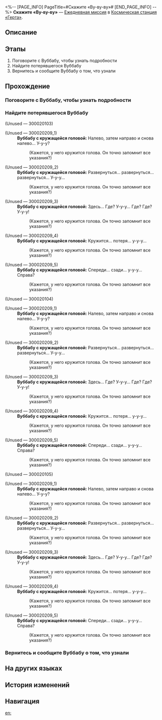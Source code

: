 <%-- [PAGE_INFO]
PageTitle=#Скажите «Ву-ву-ву»#
[END_PAGE_INFO] --%>
{{Дополнить|Диалоги.}}
{{Миссия Инфобокс
|id              = 3000202
|Название        = 
|Изображение     = Миссия Скажите «Ву-ву-ву».png
|Тип             = Ежедневная миссия
|Событие         = 
|Глава           = 
|Условия         = 
|Персонажи       = Волнующийся Вуббабу; Вуббабу с кружащейся головой; Первопроходец; Счастливый Вуббабу
|СтартЛокация    = [[Космическая станция «Герта»]] — [[Зона поддержки]]
|Мир             = Космическая станция «Герта»
|Предыдущая      = 
|Следующая       = 
|Награды         = Кредиты*5 000
}}
'''Скажите «Ву-ву-ву»''' — [[Ежедневная миссия]] в [[Космическая станция «Герта»]].

==Описание==
{{Описание|<!--официальное описание из Перекрёстка судеб-->}}

==Этапы==
# Поговорите с Вуббабу, чтобы узнать подробности
# Найдите потерявшегося Вуббабу
# Вернитесь и сообщите Вуббабу о том, что узнали

==Прохождение==
{{Дополнить}}

===Поговорите с Вуббабу, чтобы узнать подробности===
{{Описание миссии|тип=Ежедневная миссия|локация=Зона поддержки|Вам попался очень встревоженный Вуббабу. Спросите у него, что случилось}}
{{Диалог Начало}}

{{Диалог Конец}}

===Найдите потерявшегося Вуббабу===
{{Описание миссии|тип=Ежедневная миссия|локация=Зона поддержки|Ву-бу-у, ву-бу-у... Путь назад я не найду...}}
{{Диалог Начало}}


;(Unused &mdash; 300020103)
:<!--0.5-second delay-->
::<!--0.5-second delay-->

;(Unused &mdash; 300020209_1)
:'''Вуббабу с кружащейся головой:''' Налево, затем направо и снова налево... У-у-у?
::(Кажется, у него кружится голова. Он точно запомнит все указания?)

;(Unused &mdash; 300020209_2)
:'''Вуббабу с кружащейся головой:''' Развернуться... развернуться... развернуться... У-у-у...
::(Кажется, у него кружится голова. Он точно запомнит все указания?)

;(Unused &mdash; 300020209_3)
:'''Вуббабу с кружащейся головой:''' Здесь... Где? У-у-у... Где? Где? У-у-у!
::(Кажется, у него кружится голова. Он точно запомнит все указания?)

;(Unused &mdash; 300020209_4)
:'''Вуббабу с кружащейся головой:''' Кружится... потеря... у-у-у...
::(Кажется, у него кружится голова. Он точно запомнит все указания?)

;(Unused &mdash; 300020209_5)
:'''Вуббабу с кружащейся головой:''' Спереди... сзади... у-у-у... Справа?
::(Кажется, у него кружится голова. Он точно запомнит все указания?)

;(Unused &mdash; 300020104)
:<!--0.5-second delay-->
::<!--0.5-second delay-->

;(Unused &mdash; 300020209_1)
:'''Вуббабу с кружащейся головой:''' Налево, затем направо и снова налево... У-у-у?
::(Кажется, у него кружится голова. Он точно запомнит все указания?)

;(Unused &mdash; 300020209_2)
:'''Вуббабу с кружащейся головой:''' Развернуться... развернуться... развернуться... У-у-у...
::(Кажется, у него кружится голова. Он точно запомнит все указания?)

;(Unused &mdash; 300020209_3)
:'''Вуббабу с кружащейся головой:''' Здесь... Где? У-у-у... Где? Где? У-у-у!
::(Кажется, у него кружится голова. Он точно запомнит все указания?)

;(Unused &mdash; 300020209_4)
:'''Вуббабу с кружащейся головой:''' Кружится... потеря... у-у-у...
::(Кажется, у него кружится голова. Он точно запомнит все указания?)

;(Unused &mdash; 300020209_5)
:'''Вуббабу с кружащейся головой:''' Спереди... сзади... у-у-у... Справа?
::(Кажется, у него кружится голова. Он точно запомнит все указания?)

;(Unused &mdash; 300020105)
:<!--0.5-second delay-->
::<!--0.5-second delay-->

;(Unused &mdash; 300020209_1)
:'''Вуббабу с кружащейся головой:''' Налево, затем направо и снова налево... У-у-у?
::(Кажется, у него кружится голова. Он точно запомнит все указания?)

;(Unused &mdash; 300020209_2)
:'''Вуббабу с кружащейся головой:''' Развернуться... развернуться... развернуться... У-у-у...
::(Кажется, у него кружится голова. Он точно запомнит все указания?)

;(Unused &mdash; 300020209_3)
:'''Вуббабу с кружащейся головой:''' Здесь... Где? У-у-у... Где? Где? У-у-у!
::(Кажется, у него кружится голова. Он точно запомнит все указания?)

;(Unused &mdash; 300020209_4)
:'''Вуббабу с кружащейся головой:''' Кружится... потеря... у-у-у...
::(Кажется, у него кружится голова. Он точно запомнит все указания?)

;(Unused &mdash; 300020209_5)
:'''Вуббабу с кружащейся головой:''' Спереди... сзади... у-у-у... Справа?
::(Кажется, у него кружится голова. Он точно запомнит все указания?)
{{Диалог Конец}}

===Вернитесь и сообщите Вуббабу о том, что узнали===
{{Описание миссии|тип=Ежедневная миссия|локация=Зона поддержки|Потерявшийся Вуббабу, судя по всему, не отличается умом и сообразительностью. Вернитесь назад и расскажите, что вы нашли.}}
{{Диалог Начало}}

{{Диалог Конец}}

==На других языках==
{{На других языках
|en   = Wooo A Little
|zhs  = 呜呜一下
|zht  = 嗚嗚一下
|ja   = ウーウーっとな！
|ko   = 훌쩍훌쩍
|es   = Un poco de buuu
|fr   = Youhou
|ru   = Скажите «Ву-ву-ву»
|th   = วูวู กันสักหน่อย
|vi   = Wo Wo Xem Nào!
|de   = Ein bisschen Wuh-wuh
|id   = Woo Woo Sebentar
|pt   = Comemore um Pouquinho
}}

==История изменений==
{{История изменений|3.5}}

==Навигация==
{{Ежедневная миссия Навбокс|Глава }}

[[en:]]
